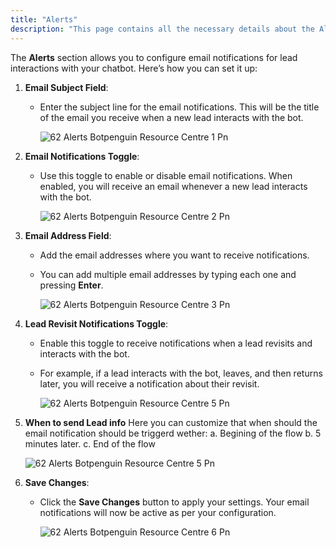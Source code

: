 ```yaml
---
title: "Alerts"
description: "This page contains all the necessary details about the Alerts section of the Whatsapp bot settings"
---
```


The **Alerts** section allows you to configure email notifications for lead interactions with your chatbot. Here’s how you can set it up:

1. **Email Subject Field**:
   - Enter the subject line for the email notifications. This will be the title of the email you receive when a new lead interacts with the bot.

     ![62 Alerts Botpenguin Resource Centre 1 Pn](/images/how-botpenguin-works/whatsapp-alerts/62.alerts__botpenguin_resource_centre-1.png)
2. **Email Notifications Toggle**:
   - Use this toggle to enable or disable email notifications. When enabled, you will receive an email whenever a new lead interacts with the bot.

     ![62 Alerts Botpenguin Resource Centre 2 Pn](/images/how-botpenguin-works/whatsapp-alerts/62.alerts__botpenguin_resource_centre-2.png)
3. **Email Address Field**:
   - Add the email addresses where you want to receive notifications.
   - You can add multiple email addresses by typing each one and pressing **Enter**.

     ![62 Alerts Botpenguin Resource Centre 3 Pn](/images/how-botpenguin-works/whatsapp-alerts/62.alerts__botpenguin_resource_centre-3.png)
4. **Lead Revisit Notifications Toggle**:
   - Enable this toggle to receive notifications when a lead revisits and interacts with the bot.
   - For example, if a lead interacts with the bot, leaves, and then returns later, you will receive a notification about their revisit.

     ![62 Alerts Botpenguin Resource Centre 5 Pn](/images/how-botpenguin-works/whatsapp-alerts/62.alerts__botpenguin_resource_centre-4.png)
5. **When to send Lead info** Here you can customize that when should the email notification should be triggerd wether: a. Begining of the flow b. 5 minutes later. c. End of the flow

   ![62 Alerts Botpenguin Resource Centre 5 Pn](/images/how-botpenguin-works/whatsapp-alerts/62.alerts__botpenguin_resource_centre-5.png)
6. **Save Changes**:
   - Click the **Save Changes** button to apply your settings. Your email notifications will now be active as per your configuration.

     ![62 Alerts Botpenguin Resource Centre 6 Pn](/images/how-botpenguin-works/whatsapp-alerts/62.alerts__botpenguin_resource_centre-6.png)
